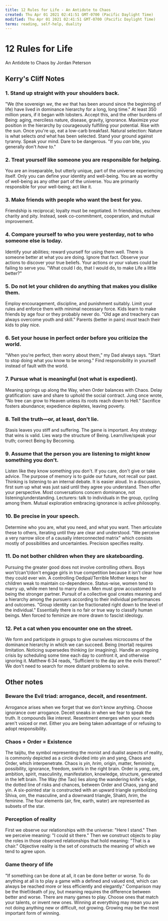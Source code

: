 ```yaml
---
title: 12 Rules for Life - An Antidote to Chaos
created: Thu Apr 01 2021 02:41:51 GMT-0700 (Pacific Daylight Time)
modified: Thu Apr 01 2021 02:41:51 GMT-0700 (Pacific Daylight Time)
terms: reading, self-help, duality
---
```


# 12 Rules for Life

An Antidote to Chaos
by Jordan Peterson

## Kerry's Cliff Notes

### 1. Stand up straight with your shoulders back.

"We (the sovereign _we_, the _we_ that has been around since the beginning of life) have lived in dominance hierarchy for a long, long time." At least 350 million years, if it began with lobsters.
Accept this, and the other burdens of Being: aging, merciless nature, disease, gravity, ignorance.
Maximize your position in the hierarchy by courageously fulfilling your potential.
Rise with the sun. Once you're up, eat a low-carb breakfast.
Natural selection: Nature is what selects _and_ what has been selected.
Stand your ground against tyranny. Speak your mind. Dare to be dangerous.
"If you _can_ bite, you generally don't _have to_."

### 2. Treat yourself like someone you are responsible for helping.

You are an inseparable, but utterly unique, part of the universe experiencing itself.
Only you can define your identity and well-being.
You are as worthy of well-being as any other part of the universe.
You are primarily responsible for your well-being; act like it.

### 3. Make friends with people who want the best for you.

Friendship is reciprocal; loyalty must be negotiated.
In friendships, eschew charity and pity.
Instead, seek co-commitment, cooperation, and mutual improvement.

### 4. Compare yourself to who you were yesterday, not to who someone else is today.

Identify your abilities; reward yourself for using them well.
There is someone better at what you are doing. Ignore that fact.
Observe your actions to discover your true beliefs.
Your actions or your values could be failing to serve you.
"What could I do, that I would do, to make Life a little better?"

### 5. Do not let your children do anything that makes you dislike them.

Employ encouragement, discipline, and punishment suitably.
Limit your rules and enforce them with minimal necessary force.
Kids learn to make friends by age four or they probably never do.
"Old age and treachery can always overcome youth and skill."
Parents (better in pairs) _must_ teach their kids to play nice.

### 6. Set your house in perfect order before you criticize the world.

"When you're perfect, then worry about them," my Dad always says.
"Start to stop doing what you know to be wrong."
Find responsibility in yourself instead of fault with the world.

### 7. Pursue what is meaningful (not what is expedient).

Meaning springs up along the Way, when Order balances with Chaos.
Delay gratification: save and share to uphold the social contract.
Jung once wrote, "No tree can grow to Heaven unless its roots reach down to Hell."
Sacrifice fosters abundance; expedience depletes, leaving poverty.

### 8. Tell the truth—or, at least, don't lie.

Stasis leaves you stiff and suffering.
The game is important. Any strategy that wins is valid.
Lies warp the structure of Being.
Learn/live/speak your truth; correct Being by Becoming.

### 9. Assume that the person you are listening to might know something you don't.

Listen like they know something you don't.
If you care, don't give or take advice.
The purpose of memory is to guide our future, not recall our past.
Thinking is listening to an internal debate. It is easier aloud.
In a discussion, first sum up what was just said until they agree you understand. Then offer your perspective.
Most conversations concern dominance, not listening/understanding.
Lecturers: talk to individuals in the group, cycling among them.
Mutual exploration embracing ignorance is active philosophy.

### 10. Be precise in your speech.

Determine who you are, what you need, and what you want. Then articulate these to others, iterating until they are clear and understood.
"We perceive a very narrow slice of a causally interconnected matrix" which consists mostly of possibilities and uncertainties.
Precision specifies reality.

### 11. Do not bother children when they are skateboarding.

Pursuing the greater good does not involve controlling others.
Boys won't/can't/don't engage girls in true competition because it isn't clear how they could ever win.
A controlling Oedipal/Terrible Mother keeps her children weak to maintain co-dependence.
Status-wise, women tend to marry up, while men tend to marry down. Men must grow accustomed to being the stronger partner.
Pursuit of a collective goal creates meaning and a hierarchy among the pursuers according to their individual performances and outcomes.
"Group identity can be fractionated right down to the level of the individual." Essentially there is no fair or true way to classify human beings.
Men forced to feminize are more drawn to fascist ideology.

### 12. Pet a cat when you encounter one on the street.

We form and participate in groups to give ourselves microcosms of the dominance hierarchy in which we can succeed.
Being (mortal) requires limitation.
Noticing supersedes thinking (or imagining).
Handle an ongoing crisis by scheduling some time each day to confront it, and otherwise ignoring it.
Matthew 6:34 reads, "Sufficient to the day are the evils thereof." We don't need to search for more distant problems to solve.

## Other notes

### Beware the Evil triad: arrogance, deceit, and resentment.

Arrogance arises when we forget that we don't know anything. Choose ignorance over arrogance.
Deceit sneaks in when we fear to speak the truth. It compounds like interest.
Resentment emerges when your needs aren't voiced or met. Either you are being taken advantage of or refusing to adopt responsibility.

### Chaos + Order = Existence

The taijitu, the symbol representing the monist and dualist aspects of reality, is commonly depicted as a circle divided into yin and yang, Chaos and Order, which interpenetrate.
Chaos is _yin_, _hrim_, origin, matter, femininity, possibility, ignorance, freedom, swirls in the right brain.
Order is _yang_, _om_, ambition, spirit, masculinity, manifestation, knowledge, structure, generated in the left brain.
The Way (the Tao) lies along the wandering knife's edge, the dotted line of risks and chances, between Order and Chaos, yang and yin.
A six-pointed star is constructed with an upward triangle symbolizing Shiva, _om_, the masculine, and a downward triangle, Shakti, _hrim_, the feminine. The four elements (air, fire, earth, water) are represented as subsets of the star.

### Perception of reality

First we observe our relationships with the universe: "Here I stand."
Then we perceive meaning: "I could sit there."
Then we construct objects to play the roles in those observed relationships that hold meaning: "That is a chair."
Objective reality is the set of constructs the meaning of which we tend to agree upon.

### Game theory of life

"If something can be done at all, it can be done better or worse. To do anything at all is to play a game with a defined and valued end, which can always be reached more or less efficiently and elegantly."
Comparison may be the thief/death of joy, but meaning requires the difference between better and worse.
There are many games to play. Choose ones that match your talents, or invent new ones.
Winning at everything may mean you are not doing anything new or difficult, not growing. Growing may be the most important form of winning.
